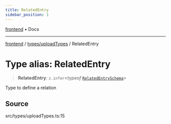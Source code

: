 ```yaml
---
title: RelatedEntry
sidebar_position: 1
---
```


[frontend](../../..) • Docs

***

[frontend](../../..) / [types/uploadTypes](..) / RelatedEntry

# Type alias: RelatedEntry

> **RelatedEntry**: `z.infer`\<*typeof* [`RelatedEntrySchema`](../variables/RelatedEntrySchema)\>

Type to define a relation

## Source

src/types/uploadTypes.ts:15
